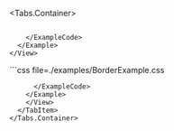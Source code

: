 
<Tabs.Container>
  <TabItem title="Example usage">
    <View marginTop="var(--amplify-space-large)">
      <Example>
        <BorderWidthExample />
        <ExampleCode>
```tsx file=./examples/BorderWidthExample.tsx

```
        </ExampleCode>
      </Example>
    </View>
  </TabItem>
  <TabItem title="CSS">
    <View marginTop="var(--amplify-space-large)">
    <Example>
      <ExampleCode>
```css file=./examples/BorderExample.css

```
      </ExampleCode>
    </Example>
    </View>
  </TabItem>
</Tabs.Container>
